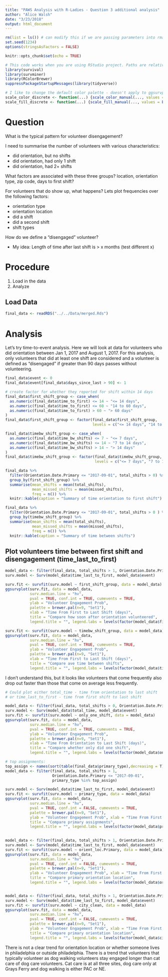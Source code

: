 ```yaml
---
title: "PAWS Analysis with R-Ladies - Question 3 additional analysis"
author: "Alice Walsh"
date: "3/23/2018"
output: html_document
---
```


```r
rm(list = ls()) # can modify this if we are passing parameters into rmarkdown, etc.
set.seed(1234)
options(stringsAsFactors = FALSE)
```

```r
knitr::opts_chunk$set(echo = TRUE)
```

```r
# This code works when you are using RStudio project. Paths are relative and stuff
library(survival)
library(survminer)
library(RColorBrewer)
suppressPackageStartupMessages(library(tidyverse))

```

```r
# I like to change the default color palette - doesn't apply to ggsurvplot for some reason?
scale_color_discrete <- function(...) {scale_color_manual(..., values = brewer.pal(n=9, name = "Set1"))}
scale_fill_discrete <- function(...) {scale_fill_manual(..., values = brewer.pal(n=9, name = "Set1"))}

```

# Question
What is the typical pattern for volunteer disengagement?

I need to summarise the number of volunteers with various characteristics:  

* did orientation, but no shifts
* did orientation, had only 1 shift
* did orientation, had 2+ shifts

What factors are associated with these three groups? location, orientation type, zip code, days to first shift?

For volunteers that do show up, what happens? Lets plot frequencies over the following factors:  

* orientation type
* orientation location
* did a shift
* did a second shift
* shift types

How do we define a "disengaged" volunteer?  

* My idea: Length of time after last shift is > x months (test different x)

# Procedure  

1. Load in the data
1. Analyze

## Load Data
```r
final_data <- readRDS("../../Data/merged.Rds")
```

# Analysis
Let's try time-to-event analysis. Here we will look at data for volunteers who did orientation between Jan 1, 2017 and August 1, 2017. For this analysis, only volunteers that did at least one shift are considered and a volunteer is defined as "disengaged" if greater than 90 days passes without volunteering.

```r
final_data$event <- 0
final_data$event[final_data$days_since_last > 90] <- 1 

# create factor for whether they reported for shift within 14 days
final_data$first_shift_group <- case_when(
  as.numeric(final_data$time_to_first) <= 14 ~ "<= 14 days",
  as.numeric(final_data$time_to_first) <= 60 ~ "14 to 60 days",
  as.numeric(final_data$time_to_first) > 60 ~ "> 60 days"
)
final_data$first_shift_group <- factor(final_data$first_shift_group,
                                       levels = c("<= 14 days", "14 to 60 days", "> 60 days"))

final_data$timebw_shift_group <- case_when(
  as.numeric(final_data$time_bw_shifts) <= 7 ~ "<= 7 days",
  as.numeric(final_data$time_bw_shifts) <= 14 ~ "7 to 14 days",
  as.numeric(final_data$time_bw_shifts) > 14 ~ "> 14 days"
)
final_data$timebw_shift_group <- factor(final_data$timebw_shift_group, 
                                        levels = c("<= 7 days", "7 to 14 days", "> 14 days"))

final_data %>%
  filter(Orientation.Date.Primary <= "2017-09-01", total_shifts > 0) %>%
  group_by(first_shift_group) %>%
  summarise(mean_shifts = mean(total_shifts),
            mean_missed_shifts = mean(missed_shifts),
            freq = n()) %>%
  knitr::kable(caption = "Summary of time orientation to first shift")

final_data %>%
  filter(Orientation.Date.Primary <= "2017-09-01", total_shifts > 0 ) %>%
  group_by(timebw_shift_group) %>%
  summarise(mean_shifts = mean(total_shifts),
            mean_missed_shifts = mean(missed_shifts),
            freq = n()) %>%
  knitr::kable(caption = "Summary of time between shifts")
```


## Plot volunteers time between first shift and disengagement (time_last_to_first)

```r
model_data <- filter(final_data, total_shifts > 1, Orientation.Date.Primary <= "2017-09-01")
surv.model <- Surv(model_data$time_last_to_first, model_data$event)

surv.fit <- survfit(surv.model ~ first_shift_group, data = model_data)
ggsurvplot(surv.fit, data = model_data,
           surv.median.line = "hv", 
           pval = TRUE, conf.int = TRUE, cumevents = TRUE,
           ylab = "Volunteer Engagement Prob",
           palette = brewer.pal(n=9, "Set1"),
           xlab = "Time From First to Last Shift (days)",
           title = "Compare how soon after orientation volunteered",
           legend.title = "", legend.labs = levels(factor(model_data$first_shift_group)))  

surv.fit <- survfit(surv.model ~ timebw_shift_group, data = model_data)
ggsurvplot(surv.fit, data = model_data,
           surv.median.line = "hv", 
           pval = TRUE, conf.int = TRUE, cumevents = TRUE,
           ylab = "Volunteer Engagement Prob",
           palette = brewer.pal(n=9, "Set1"),
           xlab = "Time From First to Last Shift (days)",
           title = "Compare ave time between shifts",
           legend.title = "", legend.labs = levels(factor(model_data$timebw_shift_group)))  

```

I don't understand this, but it looks like volunteers that come frequently also drop out faster than those that come on average less frequently.

```r
# Could plot either total_time - time from orientation to last shift
# or time_last_to_first - time from first shift to last shift

model_data <- filter(final_data, total_shifts > 0, Orientation.Date.Primary <= "2017-09-01")
surv.model <- Surv(model_data$total_time, model_data$event)
surv.fit <- survfit(surv.model ~ only_one_shift, data = model_data)
ggsurvplot(surv.fit, data = model_data,
           surv.median.line = "hv", 
           pval = TRUE, conf.int = TRUE, cumevents = TRUE,
           ylab = "Volunteer Engagement Prob",
           palette = brewer.pal(n=9, "Set1"),
           xlab = "Time From Orientation to Last Shift (days)",
           title = "Compare whether only did one shift",
           legend.title = "", legend.labs = levels(factor(model_data$only_one_shift)))  

# top assignments:
top_assign <- names(sort(table(final_data$primary_type),decreasing = T))[1:3]
model_data <- filter(final_data, total_shifts > 1,
                     Orientation.Date.Primary <= "2017-09-01",
                     primary_type %in% top_assign)

surv.model <- Surv(model_data$time_last_to_first, model_data$event)
surv.fit <- survfit(surv.model ~ primary_type, data = model_data)
ggsurvplot(surv.fit, data = model_data,
           surv.median.line = "hv", 
           pval = TRUE, conf.int = FALSE, cumevents = TRUE,
           palette = brewer.pal(n=9, "Set1"),
           ylab = "Volunteer Engagement Prob", xlab = "Time From First to Last Shift (days)",
           title = "Compare primary assignments",
           legend.title = "", legend.labs = levels(factor(model_data$primary_type)))  
  

model_data <- filter(final_data, total_shifts > 1, Orientation.Date.Primary <= "2017-09-01")
surv.model <- Surv(model_data$time_last_to_first, model_data$event)
surv.fit <- survfit(surv.model ~ orient_loc.Primary, data = model_data)
ggsurvplot(surv.fit, data = model_data,
           surv.median.line = "hv", 
           pval = TRUE, conf.int = FALSE, cumevents = TRUE,
           palette = brewer.pal(n=9, "Set1"),
           ylab = "Volunteer Engagement Prob", xlab = "Time From First to Last Shift (days)",
           title = "Compare primary orientation location",
           legend.title = "", legend.labs = levels(factor(model_data$orient_loc.Primary))) 


model_data <- filter(final_data, total_shifts > 1, Orientation.Date.Primary <= "2017-09-01")
surv.model <- Surv(model_data$time_last_to_first, model_data$event)
surv.fit <- survfit(surv.model ~ city_clean, data = model_data)
ggsurvplot(surv.fit, data = model_data,
           surv.median.line = "hv", 
           pval = TRUE, conf.int = FALSE, cumevents = TRUE,
           palette = brewer.pal(n=9, "Set1"),
           ylab = "Volunteer Engagement Prob", xlab = "Time From First to Last Shift (days)",
           title = "Compare primary orientation location",
           legend.title = "", legend.labs = levels(factor(model_data$city_clean))) 
```

There is not a clear trend for orientation location or whether someone lives in philadelphia or outside philadelphia.
There is a trend that volunteers that typically volunteer as dog walking volunteers stay engaged longer than cat care of dog care volunteers. Cat care is at all three sites, dog care only at Grays Ferry and dog walking is either PAC or NE.

